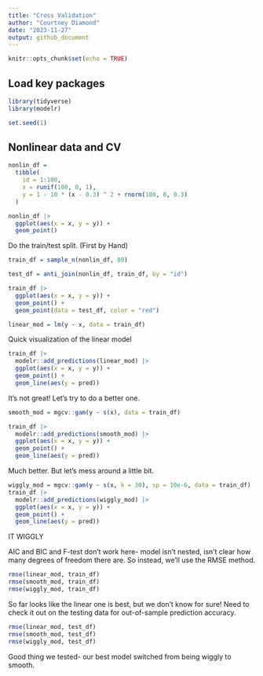 ```yaml
---
title: "Cross Validation"
author: "Courtney Diamond"
date: "2023-11-27"
output: github_document
---
```


```r
knitr::opts_chunk$set(echo = TRUE)
```

## Load key packages

```r
library(tidyverse)
library(modelr)

set.seed(1)
```

## Nonlinear data and CV

```r
nonlin_df = 
  tibble(
    id = 1:100,
    x = runif(100, 0, 1),
    y = 1 - 10 * (x - 0.3) ^ 2 + rnorm(100, 0, 0.3)
  )

nonlin_df |> 
  ggplot(aes(x = x, y = y)) +
  geom_point()
```


Do the train/test split. (First by Hand)

```r
train_df = sample_n(nonlin_df, 80)

test_df = anti_join(nonlin_df, train_df, by = "id")

train_df |> 
  ggplot(aes(x = x, y = y)) +
  geom_point() +
  geom_point(data = test_df, color = "red")
```

```r
linear_mod = lm(y ~ x, data = train_df)
```

Quick visualization of the linear model

```r
train_df |> 
  modelr::add_predictions(linear_mod) |> 
  ggplot(aes(x = x, y = y)) +
  geom_point() +
  geom_line(aes(y = pred))
```

It's not great! Let's try to do a better one. 

```r
smooth_mod = mgcv::gam(y ~ s(x), data = train_df)
```

```r
train_df |> 
  modelr::add_predictions(smooth_mod) |> 
  ggplot(aes(x = x, y = y)) +
  geom_point() +
  geom_line(aes(y = pred))
```

Much better.  But let's mess around a little bit.

```r
wiggly_mod = mgcv::gam(y ~ s(x, k = 30), sp = 10e-6, data = train_df)
train_df |> 
  modelr::add_predictions(wiggly_mod) |> 
  ggplot(aes(x = x, y = y)) +
  geom_point() +
  geom_line(aes(y = pred))
```

IT WIGGLY

AIC and BIC and F-test don't work here- model isn't nested, isn't clear how many degrees of freedom there are. So instead, we'll use the RMSE method.

```r
rmse(linear_mod, train_df)
rmse(smooth_mod, train_df)
rmse(wiggly_mod, train_df)
```

So far looks like the linear one is best, but we don't know for sure! Need to check it out on the testing data for out-of-sample prediction accuracy.

```r
rmse(linear_mod, test_df)
rmse(smooth_mod, test_df)
rmse(wiggly_mod, test_df)
```

Good thing we tested- our best model switched from being wiggly to smooth. 

